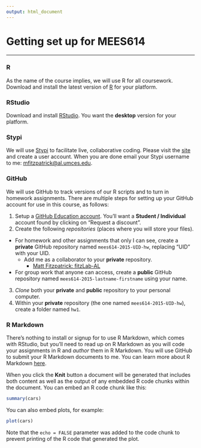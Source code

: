 ```yaml
---
output: html_document
---
```


Getting set up for MEES614  
========================================================
***

### R

As the name of the course implies, we will use R for all coursework. Download and install the latest version of [R](http://cran.r-project.org/) for your platform. 

### RStudio

Download and install [RStudio](http://www.rstudio.com/). You want the **desktop** version for your platform.

### Stypi

We will use [Stypi](https://code.stypi.com) to facilitate live, collaborative coding. Please visit the [site](https://code.stypi.com) and create a user account. When you are done email your Stypi username to me: <mfitzpatrick@al.umces.edu>. 

### GitHub

We will use GitHub to track versions of our R scripts and to turn in homework assignments. There are multiple steps for setting up your GitHub account for use in this course, as follows:

1. Setup a [GitHub Education account](https://education.github.com/). You'll want a **Student / Individual** account found by clicking on "Request a discount".
2. Create the following *repositories* (places where you will store your files).
  + For homework and other assignments that only I can see, create a **private** GitHub repository named `mees614-2015-UID-hw`, replacing "UID" with your UID.
      + Add me as a collaborator to your **private** repository.
        + [Matt Fitzpatrick: fitzLab-AL](https://github.com/fitzLab-AL)
  + For group work that anyone can access, create a **public** GitHub repository named `mees614-2015-lastname-firstname` using your name.
3. *Clone* both your **private** and **public** repository to your personal computer.
4. Within your **private** repository (the one named `mees614-2015-UID-hw`), create a folder named `hw1`. 

### R Markdown

There's nothing to install or signup for to use R Markdown, which comes with RStudio, but you'll need to read up on R Markdown as you will code your assignments in R and *author* them in R Markdown. You will use GitHub to submit your R Markdown documents to me. You can learn more about R Markdown [here](http://rmarkdown.rstudio.com/). 




When you click the **Knit** button a document will be generated that includes both content as well as the output of any embedded R code chunks within the document. You can embed an R code chunk like this:

```r
summary(cars)
```

You can also embed plots, for example:

```r
plot(cars)
```

Note that the `echo = FALSE` parameter was added to the code chunk to prevent printing of the R code that generated the plot.
